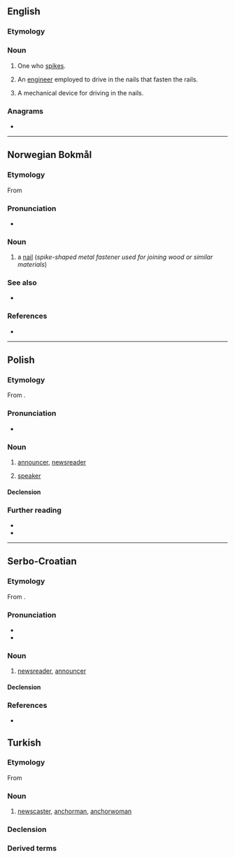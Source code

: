 {{also|Spiker}}
==English==

===Etymology===
{{suffix|en|spike|er}}

===Noun===
{{en-noun}}

# {{lb|en|volleyball}} One who [[spike]]s.
# {{lb|en|railways}} An [[engineer]] employed to drive in the nails that fasten the rails.
# {{lb|en|railways}} A mechanical device for driving in the nails.

===Anagrams===
* {{anagrams|en|a=eikprs|Kipers|pikers}}

----

==Norwegian Bokmål==
{{wikipedia|lang=no}}

===Etymology===
From {{der|nb|gml|spiker}}

===Pronunciation===
* {{audio|nb|No-spiker.ogg|Audio}}

===Noun===
{{head|nb|noun|g=m|definite singular|spikeren|indefinite plural|spiker|or|spikere|or|spikre|or|spikrer|definite plural|spikerne|or|spikrene}}

# a [[nail]] (''spike-shaped metal fastener used for joining wood or similar materials'')

===See also===
* {{l-nn|spikar}}

===References===
* {{R:The Bokmål Dictionary}}

----

==Polish==

===Etymology===
From {{bor|pl|en|speaker}}.

===Pronunciation===
* {{pl-IPA}}

===Noun===
{{pl-noun|m-pr|f=spikerka}}

# {{lb|pl|television|radio}} [[announcer]], [[newsreader]]
# {{lb|pl|politics}} [[speaker]]

====Declension====
{{pl-decl-noun-m-pr}}

===Further reading===
* {{R:pl:WSJP}}
* {{R:PWN}}

----

==Serbo-Croatian==

===Etymology===
From {{bor|sh|en|speaker}}.

===Pronunciation===
* {{IPA|sh|/spîker/}}
* {{hyphenation|sh|spi|ker}}

===Noun===
{{sh-noun|g=m|head=spȉker}}

# [[newsreader]], [[announcer]]

====Declension====
{{sh-decl-noun
|spiker|spikeri
|spikera|spikera
|spikeru|spikerima
|spikera|spikere
|spikeru|spikeri
|spikeru|spikerima
|spikerom|spikerima
}}

===References===
* {{R:sh:HJP|d1xlWRk}}

==Turkish==

===Etymology===
From {{bor|tr|en|speaker}}

===Noun===
{{tr-noun|i|ler}}

# [[newscaster]], [[anchorman]], [[anchorwoman]]

===Declension===
{{tr-infl-noun-c|i|poss=1|pred=2}}

===Derived terms===
{{der3|tr|haber spikeri
|radyo spikeri
|spor spikeri
}}